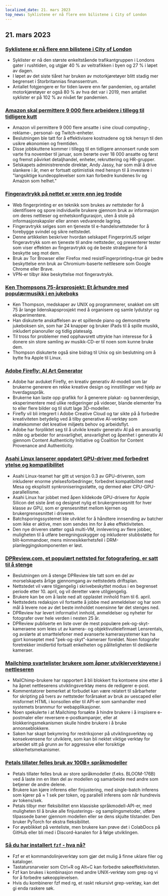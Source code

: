 ```yaml
---
localized_date: 21. mars 2023
top_news: Syklistene er nå flere enn bilistene i City of London
---
```




<CallToAction />

<Steps>

## 21. mars 2023

### [Syklistene er nå flere enn bilistene i City of London](https://www.forbes.com/sites/carltonreid/2023/03/01/cyclists-now-outnumber-motorists-in-city-of-london/?ref=hackernewsgpt.com)

- Syklister er nå den største enkeltstående trafikantgruppen i Londons gater i rushtiden, og utgjør 40 % av veitrafikken i byen og 27 % i løpet av dagen.
- I løpet av det siste tiåret har bruken av motorkjøretøyer blitt stadig mer begrenset i Storbritannias finanssentrum.
- Antallet fotgjengere er for tiden lavere enn før pandemien, og antallet motorkjøretøyer er også 80 % av hva det var i 2019, men antallet syklister er på 102 % av nivået før pandemien.

### [Amazon skal permittere 9 000 flere arbeidere i tillegg til tidligere kutt](https://www.cnbc.com/2023/03/20/amazon-layoffs-company-to-cut-off-9000-more-workers.html?ref=hackernewsgpt.com)

- Amazon vil permittere 9 000 flere ansatte i sine cloud computing-, reklame-, personal- og Twitch-enheter.
- Beslutningen ble tatt for å effektivisere kostnadene og tok hensyn til den usikre økonomien og fremtiden.
- Disse jobbkuttene kommer i tillegg til en tidligere annonsert runde som varte fra november til januar, som berørte over 18 000 ansatte og først og fremst påvirket detaljhandel, enheter, rekruttering og HR-grupper.
- Selskapets administrerende direktør, Andy Jassy, har som mål å drive slankere i år, men er fortsatt optimistisk med hensyn til å investere i "langsiktige kundeopplevelser som kan forbedre kundenes liv og Amazon som helhet."

### [Fingeravtrykk på nettet er verre enn jeg trodde](https://www.bitestring.com/posts/2023-03-19-web-fingerprinting-is-worse-than-I-thought.html?ref=hackernewsgpt.com)

- Web fingerprinting er en teknikk som brukes av nettsteder for å identifisere og spore individuelle brukere gjennom bruk av informasjon om deres nettleser og enhetskonfigurasjon, uten å stole på informasjonskapsler eller annen vedvarende lagring.
- Fingeravtrykk selges som en tjeneste til e-handelsnettsteder for å forebygge svindel og sikre nettstedet.
- Denne artikkelen beskriver hvordan selskapet FingerprintJS selger fingeravtrykk som en tjeneste til andre nettsteder, og presenterer tester som viser effekten av fingeravtrykk og de beste strategiene for å beskytte seg mot dem.
- Bruk av Tor Browser eller Firefox med resistFingerprinting=true gir bedre beskyttelse enn bruk av Chromium-baserte nettlesere som Google Chrome eller Brave.
- VPN-er tilbyr ikke beskyttelse mot fingeravtrykk.

### [Ken Thompsons 75-årsprosjekt: Et århundre med populærmusikk i en jukeboks](https://www.youtube.com/watch?v=kaandEt_pKw&ref=hackernewsgpt.com)

- Ken Thompson, medskaper av UNIX og programmerer, snakket om sitt 75 år lange lidenskapsprosjekt med å organisere og samle lydutstyr og eksperimentere.
- Han diskuterte anskaffelsen av et spillende piano og demonstrerte jukeboksen sin, som har 24 knapper og bruker iPads til å spille musikk, inkludert pianoruller og tidlig platesalg.
- Til tross for problemer med opphavsrett uttrykte han interesse for å donere sin store samling av musikk-CD-er til noen som kunne bruke dem.
- Thompson diskuterte også sine bidrag til Unix og sin beslutning om å bytte fra Apple til Linux.

### [Adobe Firefly: AI Art Generator](https://www.adobe.com/sensei/generative-ai/firefly.html?ref=hackernewsgpt.com)

- Adobe har avduket Firefly, en kreativ generativ AI-modell som lar brukerne generere en rekke kreative design og innstillinger ved hjelp av hverdagsspråk.
- Brukerne kan laste opp grafikk for å generere plakat- og bannerdesign, eksperimentere med ulike redigeringer på videoer, blande elementer fra to eller flere bilder og til slutt lage 3D-modeller.
- Firefly vil bli integrert i Adobe Creative Cloud og tar sikte på å forbedre kreativiteten betydelig ved å tilby generative AI-verktøy som imøtekommer det kreative miljøets behov og arbeidsflyt.
- Adobe har forpliktet seg til å utvikle kreativ generativ AI på en ansvarlig måte og arbeider for ansvarlighet, ansvarlighet og åpenhet i generativ AI gjennom Content Authenticity Initiative og Coalition for Content Provenance and Authenticity.

### [Asahi Linux lanserer oppdatert GPU-driver med forbedret ytelse og kompatibilitet](https://asahilinux.org/2023/03/road-to-vulkan/?ref=hackernewsgpt.com)

- Asahi Linux-teamet har gitt ut versjon 0.3 av GPU-driveren, som inkluderer enorme ytelsesforbedringer, forbedret kompatibilitet med Mesa og eksplisitt synkroniseringsstøtte, og dermed øker CPU-GPU-parallellisme.
- Asahi Linux har jobbet med åpen kildekode GPU-drivere for Apple Silicon det siste året og designet nylig et brukergrensesnitt for hver klasse av GPU, som er grensesnittet mellom kjernen og brukergrensesnittet i driveren.
- Batchsporingssystemet ble utviklet for å håndtere innsending av batcher som ikke er aktive, men som sendes inn for å øke effektiviteten.
- Den nye driveren støtter også multi-VM, innlevering av flere jobber, muligheten til å utføre beregningsskygger og inkluderer stubbstøtte for blit-kommandoer, mens minnesikkerhetsfeil i DRM-planleggingskomponenten er løst.

### [DPReview.com, et populært nettsted for fotografering, er satt til å stenge](https://www.dpreview.com/news/5901145460/dpreview-com-to-close?ref=hackernewsgpt.com)

- Beslutningen om å stenge DPReview ble tatt som en del av morselskapets årlige gjennomgang av nettstedets driftsplan.
- Nettstedet vil være tilgjengelig i skrivebeskyttet modus i en begrenset periode etter 10. april, og vil deretter være utilgjengelig.
- Brukere kan be om å laste ned alt opplastet innhold fram til 6. april.
- Nettstedets redaksjon vil fortsette å jobbe med anmeldelser og har som mål å levere noe av det beste innholdet noensinne før det stenges ned.
- DPReview har levert informativt innhold, anmeldelser og nyheter for fotografer over hele verden i nesten 25 år.
- DPReview publiserte en liste over de mest populære pek-og-skyt-kameraene som leies ut av kamera- og objektivutleiefirmaet Lensrentals, og avslørte at smarttelefoner med avanserte kamerasystemer kan ha gjort konseptet med "pek-og-skyt"-kameraer foreldet. Noen fotografer foretrekker imidlertid fortsatt enkelheten og påliteligheten til dedikerte kameraer.

### [Mailchimp svartelister brukere som åpner utviklerverktøyene i nettleseren](http://news.ycombinator.com/item?id=35235732&ref=hackernewsgpt.com)

- MailChimp-brukere har rapportert å bli blokkert fra kontoene sine etter å ha åpnet nettleserens utviklingsverktøy mens de redigerer e-post.
- Kommentatorer bemerket at forbudet kan være relatert til sårbarheter for skripting på tvers av nettsteder forårsaket av bruk av uescaped eller misformet HTML i konsollen eller til API-er som samhandler med systemets brannmur for webapplikasjoner.
- Noen spekulerte i at Mailchimp forsøkte å hindre brukere i å inspisere e-postmaler eller reversere e-postkampanjer, eller at blokkeringsmekanismen skulle hindre brukere i å bruke annonseblokkere.
- Saken har skapt bekymring for restriksjoner på utviklingsverktøy og konsekvensene for utviklere, som kan bli nektet viktige verktøy for arbeidet sitt på grunn av for aggressive eller forsiktige sikkerhetsmekanismer.

### [Petals tillater felles bruk av 100B+ språkmodeller](https://petals.ml/?ref=hackernewsgpt.com)

- Petals tillater felles bruk av store språkmodeller (f.eks. BLOOM-176B) ved å laste inn en liten del av modellen og samarbeide med andre som betjener de andre delene.
- Brukere kan kjøre inferens eller finjustering, med single-batch inferens som kjører på ≈ 1 sek per token, og parallell inferens som når hundrevis av tokens/sek.
- Petals tilbyr mer fleksibilitet enn klassiske språkmodell-API-er, med muligheten til å bruke alle finjusterings- og samplingsmetoder, utføre tilpassede baner gjennom modellen eller se dens skjulte tilstander. Den bruker PyTorch for ekstra fleksibilitet.
- For øyeblikket på venteliste, men brukere kan prøve det i ColabDocs på GitHub eller bli med i Discord-kanalen for å følge utviklingen.

### [Så du har installert `fzf` - hva nå?](https://andrew-quinn.me/fzf/?ref=hackernewsgpt.com)

- Fzf er et kommandolinjeverktøy som gjør det mulig å finne uklare filer og kataloger.
- Tastatursnarveier som Ctrl+R og Alt+C kan forbedre søkeeffektiviteten.
- Fzf kan brukes i kombinasjon med andre UNIX-verktøy som grep og vi for å forbedre søkeopplevelsen.
- Hvis du kombinerer fzf med rg, et raskt rekursivt grep-verktøy, kan det gi enda raskere søk.

</Steps>
